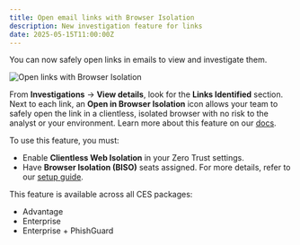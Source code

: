 ```yaml
---
title: Open email links with Browser Isolation
description: New investigation feature for links
date: 2025-05-15T11:00:00Z
---
```


You can now safely open links in emails to view and investigate them.

![Open links with Browser Isolation](~/assets/images/changelog/email-security/browser-rendering-links.jpg)

From **Investigations** → **View details**, look for the **Links Identified** section. Next to each link, an **Open in Browser Isolation** icon allows your team to safely open the link in a clientless, isolated browser with no risk to the analyst or your environment. Learn more about this feature on our [docs](/cloudflare-one/email-security/email-monitoring/search-email/#open-links).

To use this feature, you must:

- Enable **Clientless Web Isolation** in your Zero Trust settings.
- Have **Browser Isolation (BISO)** seats assigned.
  For more details, refer to our [setup guide](/cloudflare-one/policies/browser-isolation/setup/clientless-browser-isolation/).

This feature is available across all CES packages:

- Advantage
- Enterprise
- Enterprise + PhishGuard
